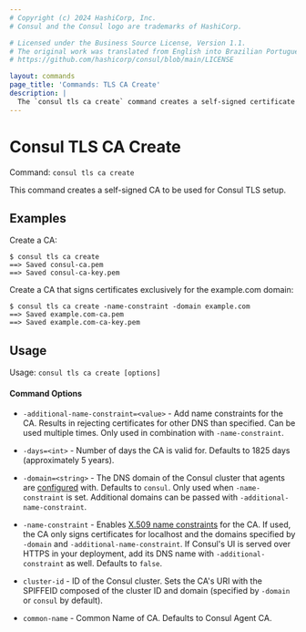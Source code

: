 ```yaml
---
# Copyright (c) 2024 HashiCorp, Inc.
# Consul and the Consul logo are trademarks of HashiCorp.

# Licensed under the Business Source License, Version 1.1.
# The original work was translated from English into Brazilian Portuguese.
# https://github.com/hashicorp/consul/blob/main/LICENSE

layout: commands
page_title: 'Commands: TLS CA Create'
description: |
  The `consul tls ca create` command creates a self-signed certificate authority (CA) for TLS setup.
---
```


# Consul TLS CA Create

Command: `consul tls ca create`

This command creates a self-signed CA to be used for Consul TLS setup.

## Examples

Create a CA:

```shell-session
$ consul tls ca create
==> Saved consul-ca.pem
==> Saved consul-ca-key.pem
```

Create a CA that signs certificates exclusively for the example.com domain:

```shell-session
$ consul tls ca create -name-constraint -domain example.com
==> Saved example.com-ca.pem
==> Saved example.com-ca-key.pem
```

## Usage

Usage: `consul tls ca create [options]`

#### Command Options

- `-additional-name-constraint=<value>` - Add name constraints for the CA.
  Results in rejecting certificates for other DNS than specified. Can be used
  multiple times. Only used in combination with `-name-constraint`.

- `-days=<int>` - Number of days the CA is valid for. Defaults to 1825 days (approximately 5 years).

- `-domain=<string>` - The DNS domain of the Consul cluster that agents are [configured](/consul/commands/agent#_domain) with.
  Defaults to `consul`. Only used when `-name-constraint` is set.
  Additional domains can be passed with `-additional-name-constraint`.

- `-name-constraint` - Enables [X.509 name constraints](https://www.rfc-editor.org/rfc/rfc5280#page-40) for the CA.
  If used, the CA only signs certificates for localhost and the domains specified by `-domain` and `-additional-name-constraint`.
  If Consul's UI is served over HTTPS in your deployment, add its DNS name with `-additional-constraint` as well. Defaults to `false`.

- `cluster-id` - ID of the Consul cluster. Sets the CA's URI with the SPIFFEID composed of the cluster ID and domain
  (specified by `-domain` or `consul` by default).

- `common-name` - Common Name of CA. Defaults to Consul Agent CA.
